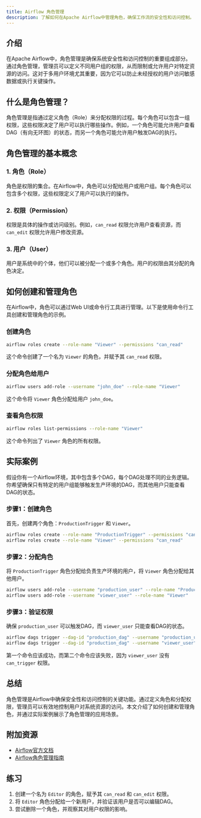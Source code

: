 ```yaml
---
title: Airflow 角色管理
description: 了解如何在Apache Airflow中管理角色，确保工作流的安全性和访问控制。
---
```


## 介绍

在Apache Airflow中，角色管理是确保系统安全性和访问控制的重要组成部分。通过角色管理，管理员可以定义不同用户组的权限，从而限制或允许用户对特定资源的访问。这对于多用户环境尤其重要，因为它可以防止未经授权的用户访问敏感数据或执行关键操作。

## 什么是角色管理？

角色管理是指通过定义角色（Role）来分配权限的过程。每个角色可以包含一组权限，这些权限决定了用户可以执行哪些操作。例如，一个角色可能允许用户查看DAG（有向无环图）的状态，而另一个角色可能允许用户触发DAG的执行。

## 角色管理的基本概念

### 1. 角色（Role）
角色是权限的集合。在Airflow中，角色可以分配给用户或用户组。每个角色可以包含多个权限，这些权限定义了用户可以执行的操作。

### 2. 权限（Permission）
权限是具体的操作或访问级别。例如，`can_read` 权限允许用户查看资源，而 `can_edit` 权限允许用户修改资源。

### 3. 用户（User）
用户是系统中的个体，他们可以被分配一个或多个角色。用户的权限由其分配的角色决定。

## 如何创建和管理角色

在Airflow中，角色可以通过Web UI或命令行工具进行管理。以下是使用命令行工具创建和管理角色的示例。

### 创建角色

```bash
airflow roles create --role-name "Viewer" --permissions "can_read"
```

这个命令创建了一个名为 `Viewer` 的角色，并赋予其 `can_read` 权限。

### 分配角色给用户

```bash
airflow users add-role --username "john_doe" --role-name "Viewer"
```

这个命令将 `Viewer` 角色分配给用户 `john_doe`。

### 查看角色权限

```bash
airflow roles list-permissions --role-name "Viewer"
```

这个命令列出了 `Viewer` 角色的所有权限。

## 实际案例

假设你有一个Airflow环境，其中包含多个DAG，每个DAG处理不同的业务逻辑。你希望确保只有特定的用户组能够触发生产环境的DAG，而其他用户只能查看DAG的状态。

### 步骤1：创建角色

首先，创建两个角色：`ProductionTrigger` 和 `Viewer`。

```bash
airflow roles create --role-name "ProductionTrigger" --permissions "can_trigger"
airflow roles create --role-name "Viewer" --permissions "can_read"
```

### 步骤2：分配角色

将 `ProductionTrigger` 角色分配给负责生产环境的用户，将 `Viewer` 角色分配给其他用户。

```bash
airflow users add-role --username "production_user" --role-name "ProductionTrigger"
airflow users add-role --username "viewer_user" --role-name "Viewer"
```

### 步骤3：验证权限

确保 `production_user` 可以触发DAG，而 `viewer_user` 只能查看DAG的状态。

```bash
airflow dags trigger --dag-id "production_dag" --username "production_user"
airflow dags trigger --dag-id "production_dag" --username "viewer_user"
```

第一个命令应该成功，而第二个命令应该失败，因为 `viewer_user` 没有 `can_trigger` 权限。

## 总结

角色管理是Airflow中确保安全性和访问控制的关键功能。通过定义角色和分配权限，管理员可以有效地控制用户对系统资源的访问。本文介绍了如何创建和管理角色，并通过实际案例展示了角色管理的应用场景。

## 附加资源

- [Airflow官方文档](https://airflow.apache.org/docs/)
- [Airflow角色管理指南](https://airflow.apache.org/docs/apache-airflow/stable/security/access-control.html)

## 练习

1. 创建一个名为 `Editor` 的角色，赋予其 `can_read` 和 `can_edit` 权限。
2. 将 `Editor` 角色分配给一个新用户，并验证该用户是否可以编辑DAG。
3. 尝试删除一个角色，并观察其对用户权限的影响。
